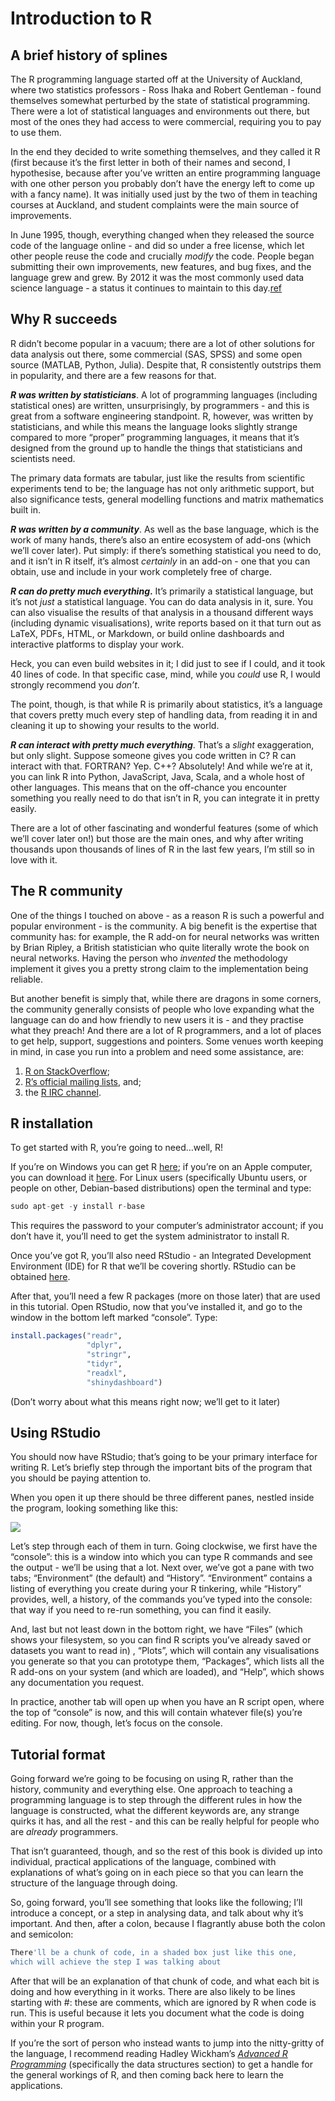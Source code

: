 # Introduction to R

## A brief history of splines

The R programming language started off at the University of Auckland, where two statistics professors - Ross Ihaka and Robert Gentleman - found themselves somewhat perturbed by the state of statistical programming. There were a lot of statistical languages and environments out there, but most of the ones they had access to were commercial, requiring you to pay to use them.

In the end they decided to write something themselves, and they called it R (first because it's the first letter in both of their names and second, I hypothesise, because after you've written an entire programming language with one other person you probably don't have the energy left to come up with a fancy name). It was initially used just by the two of them in teaching courses at Auckland, and student complaints were the main source of improvements.

In June 1995, though, everything changed when they released the source code of the language online - and did so under a free license, which let other people reuse the code and crucially *modify* the code. People began submitting their own improvements, new features, and bug fixes, and the language grew and grew. By 2012 it was the most commonly used data science language - a status it continues to maintain to this day.[ref](http://www.kdnuggets.com/2015/05/poll-r-rapidminer-python-big-data-spark.html)

## Why R succeeds

R didn't become popular in a vacuum; there are a lot of other solutions for data analysis out there, some commercial (SAS, SPSS) and some open source (MATLAB, Python, Julia). Despite that, R consistently outstrips them in popularity, and there are a few reasons for that.

***R was written by statisticians***. A lot of programming languages (including statistical ones) are written, unsurprisingly, by programmers - and this is great from a software engineering standpoint. R, however, was written by statisticians, and while this means the language looks slightly strange compared to more "proper" programming languages, it means that it's designed from the ground up to handle the things that statisticians and scientists need.

The primary data formats are tabular, just like the results from scientific experiments tend to be; the language has not only arithmetic support, but also significance tests, general modelling functions and matrix mathematics built in.

***R was written by a community***. As well as the base language, which is the work of many hands, there's also an entire ecosystem of add-ons (which we'll cover later). Put simply: if there's something statistical you need to do, and it isn't in R itself, it's almost *certainly* in an add-on - one that you can obtain, use and include in your work completely free of charge.

***R can do pretty much everything*.** It's primarily a statistical language, but it's not *just* a statistical language. You can do data analysis in it, sure. You can also visualise the results of that analysis in a thousand different ways (including dynamic visualisations), write reports based on it that turn out as LaTeX, PDFs, HTML, or Markdown, or build online dashboards and interactive platforms to display your work.

Heck, you can even build websites in it; I did just to see if I could, and it took 40 lines of code. In that specific case, mind, while you *could* use R, I would strongly recommend you *don't*.

The point, though, is that while R is primarily about statistics, it's a language that covers pretty much every step of handling data, from reading it in and cleaning it up to showing your results to the world.


***R can interact with pretty much everything***. That's a *slight* exaggeration, but only slight. Suppose someone gives you code written in C? R can interact with that. FORTRAN? Yep. C++? Absolutely! And while we're at it, you can link R into Python, JavaScript, Java, Scala, and a whole host of other languages. This means that on the off-chance you encounter something you really need to do that isn't in R, you can integrate it in pretty easily.

There are a lot of other fascinating and wonderful features (some of which we'll cover later on!) but those are the main ones, and why after writing thousands upon thousands of lines of R in the last few years, I'm still so in love with it.

## The R community

One of the things I touched on above - as a reason R is such a powerful and popular environment - is the community. A big benefit is the expertise that community has: for example, the R add-on for neural networks was written by Brian Ripley, a British statistician who quite literally wrote the book on neural networks. Having the person who *invented* the methodology implement it gives you a pretty strong claim to the implementation being reliable.

But another benefit is simply that, while there are dragons in some corners, the community generally consists of people who love expanding what the language can do and how friendly to new users it is - and they practise what they preach! And there are a lot of R programmers, and a lot of places to get help, support, suggestions and pointers. Some venues worth keeping in mind, in case you run into a problem and need some assistance, are:

1. [R on StackOverflow](http://stackoverflow.com/questions/tagged/r);
2. [R's official mailing lists](https://www.r-project.org/mail.html), and;
3. the [R IRC channel](http://webchat.freenode.net/?channels=#R).

## R installation
To get started with R, you're going to need...well, R!

If you're on Windows you can get R [here](https://cran.r-project.org/bin/windows/base/); if you're on an Apple computer, you can download it [here](https://cran.r-project.org/bin/macosx/). For Linux users (specifically Ubuntu users, or people on other, Debian-based distributions) open the terminal and type:

```r
sudo apt-get -y install r-base
```

This requires the password to your computer's administrator account; if you don't have it, you'll need to get the system administrator to install R.

Once you've got R, you'll also need RStudio - an Integrated Development Environment (IDE) for R that we'll be covering shortly. RStudio can be obtained [here](https://www.rstudio.com/products/rstudio/download/).

After that, you'll need a few R packages (more on those later) that are used in this tutorial. Open RStudio, now that you've installed it, and go to the window in the bottom left marked "console". Type:

```r
install.packages("readr",
                 "dplyr",
                 "stringr",
                 "tidyr",
                 "readxl",
                 "shinydashboard")
```

(Don't worry about what this means right now; we'll get to it later)

## Using RStudio

You should now have RStudio; that's going to be your primary interface for writing R. Let's briefly step through the important bits of the program that you should be paying attention to.

When you open it up there should be three different panes, nestled inside the program, looking something like this:

![](rstudio_main.png)

Let's step through each of them in turn. Going clockwise, we first have the "console": this is a window into which you can type R commands and see the output - we'll be using that a lot. Next over, we've got a pane with two tabs; "Environment" (the default) and "History". "Environment" contains a listing of everything you create during your R tinkering, while "History" provides, well, a history, of the commands you've typed into the console: that way if you need to re-run something, you can find it easily.

And, last but not least down in the bottom right, we have "Files" (which shows your filesystem, so you can find R scripts you've already saved or datasets you want to read in) , "Plots", which will contain any visualisations you generate so that you can prototype them, "Packages", which lists all the R add-ons on your system (and which are loaded), and "Help", which shows any documentation you request.

In practice, another tab will open up when you have an R script open, where the top of "console" is now, and this will contain whatever file(s) you're editing. For now, though, let's focus on the console.

## Tutorial format

Going forward we're going to be focusing on using R, rather than the history, community and everything else. One approach to teaching a programming language is to step through the different rules in how the language is constructed, what the different keywords are, any strange quirks it has, and all the rest - and this can be really helpful for people who are *already* programmers.

That isn't guaranteed, though, and so the rest of this book is divided up into individual, practical applications of the language, combined with explanations of what's going on in each piece so that you can learn the structure of the language through doing.

So, going forward, you'll see something that looks like the following; I'll introduce a concept, or a step in analysing data, and talk about why it's important. And then, after a colon, because I flagrantly abuse both the colon and semicolon:

```r
There'll be a chunk of code, in a shaded box just like this one,
which will achieve the step I was talking about
```

After that will be an explanation of that chunk of code, and what each bit is doing and how everything in it works. There are also likely to be lines starting with #: these are comments, which are ignored by R when code is run. This is useful because it lets you document what the code is doing within your R program.

If you're the sort of person who instead wants to jump into the nitty-gritty of the language, I recommend reading Hadley Wickham's *[Advanced R Programming](http://adv-r.had.co.nz/Data-structures.html)* (specifically the data structures section) to get a handle for the general workings of R, and then coming back here to learn the applications.
